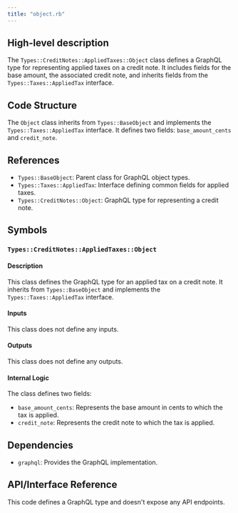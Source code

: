 ```yaml
---
title: "object.rb"
---
```


## High-level description
The `Types::CreditNotes::AppliedTaxes::Object` class defines a GraphQL type for representing applied taxes on a credit note. It includes fields for the base amount, the associated credit note, and inherits fields from the `Types::Taxes::AppliedTax` interface.

## Code Structure
The `Object` class inherits from `Types::BaseObject` and implements the `Types::Taxes::AppliedTax` interface. It defines two fields: `base_amount_cents` and `credit_note`.

## References
- `Types::BaseObject`: Parent class for GraphQL object types.
- `Types::Taxes::AppliedTax`: Interface defining common fields for applied taxes.
- `Types::CreditNotes::Object`: GraphQL type for representing a credit note.

## Symbols

### `Types::CreditNotes::AppliedTaxes::Object`
#### Description
This class defines the GraphQL type for an applied tax on a credit note. It inherits from `Types::BaseObject` and implements the `Types::Taxes::AppliedTax` interface.

#### Inputs
This class does not define any inputs.

#### Outputs
This class does not define any outputs.

#### Internal Logic
The class defines two fields:
- `base_amount_cents`: Represents the base amount in cents to which the tax is applied.
- `credit_note`: Represents the credit note to which the tax is applied.

## Dependencies
- `graphql`: Provides the GraphQL implementation.

## API/Interface Reference
This code defines a GraphQL type and doesn't expose any API endpoints.
